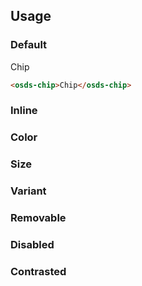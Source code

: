 
<GenericStyle />

## Usage

### Default
<Canvas withSource="none">
  <osds-chip>Chip</osds-chip>
</Canvas >

```html
<osds-chip>Chip</osds-chip>
```
### Inline
<InlineProperty />

### Color
<ColorProperty />

### Size
<SizeProperty />

### Variant
<VariantProperty />

### Removable
<RemovableProperty />

### Disabled
<DisabledProperty />

### Contrasted
<ContrastedProperty />
